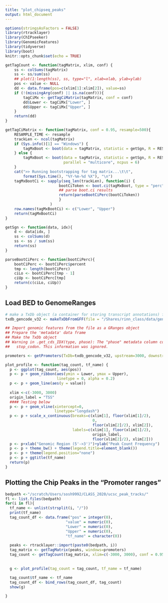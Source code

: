 ```yaml
---
title: "plot_chipseq_peaks"
output: html_document
---
```


```r
options(stringsAsFactors = FALSE)
library(rtracklayer)
library(ChIPseeker)
library(GenomicFeatures)
library(tidyverse)
library(boot)
knitr::opts_chunk$set(echo = TRUE)
```

```r
getTagCount <- function(tagMatrix, xlim, conf) {
    ss <- colSums(tagMatrix)
    ss <- ss/sum(ss)
    ## plot(1:length(ss), ss, type="l", xlab=xlab, ylab=ylab)
    pos <- value <- NULL
    dd <- data.frame(pos=c(xlim[1]:xlim[2]), value=ss)
    if (!(missingArg(conf) || is.na(conf))){
        tagCiMx <- getTagCiMatrix(tagMatrix, conf = conf)
        dd$Lower <- tagCiMx["Lower", ]
        dd$Upper <- tagCiMx["Upper", ]
    }
    return(dd)
}

getTagCiMatrix <- function(tagMatrix, conf = 0.95, resample=500){
    RESAMPLE_TIME <- resample
    trackLen <- ncol(tagMatrix)
    if (Sys.info()[1] == "Windows") {
        tagMxBoot <- boot(data = tagMatrix, statistic = getSgn, R = RESAMPLE_TIME)
    } else {
        tagMxBoot <- boot(data = tagMatrix, statistic = getSgn, R = RESAMPLE_TIME,
                          parallel = "multicore", ncpus = 6)
    }
    cat(">> Running bootstrapping for tag matrix...\t\t",
        format(Sys.time(), "%Y-%m-%d %X"), "\n")
    tagMxBootCi <- sapply(seq_len(trackLen), function(i) {
                        bootCiToken <- boot.ci(tagMxBoot, type = "perc", index = i)
                        ## parse boot.ci results
                        return(parseBootCiPerc(bootCiToken))
                        }
                    )
    row.names(tagMxBootCi) <- c("Lower", "Upper")
    return(tagMxBootCi)
}

getSgn <- function(data, idx){
    d <- data[idx, ]
    ss <- colSums(d)
    ss <- ss / sum(ss)
    return(ss)
}

parseBootCiPerc <- function(bootCiPerc){
    bootCiPerc <- bootCiPerc$percent
    tmp <- length(bootCiPerc)
    ciLo <- bootCiPerc[tmp - 1]
    ciUp <- bootCiPerc[tmp]
    return(c(ciLo, ciUp))
}

```

## Load BED to GenomeRanges
```r
# make a TxDb object (a container for storing transcript annotations) from the .gtf annotation file
txdb_gencode_v32 <- makeTxDbFromGFF(file = "/Shares/rinn_class/data/genomes/human/gencode/v32/gencode.v32.annotation.gtf")

## Import genomic features from the file as a GRanges object 
## Prepare the 'metadata' data frame
## Make the TxDb object
## Warning in .get_cds_IDX(type, phase): The "phase" metadata column contains non-NA values for features of type
##   stop_codon. This information was ignored.

promoters <- getPromoters(TxDb=txdb_gencode_v32, upstream=3000, downstream=3000, by = "gene")

plot_profile <- function(tag_count, tf_name) {
  p <- ggplot(tag_count, aes(pos))
  p <- p + geom_ribbon(aes(ymin = Lower, ymax = Upper),
                       linetype = 0, alpha = 0.2)
  p <- p + geom_line(aes(y = value))
  
  xlim <-c(-3000, 3000)
  origin_label = "TSS"
  #### Testing below       
  p <- p + geom_vline(xintercept=0,
                      linetype="longdash")
  p <- p + scale_x_continuous(breaks=c(xlim[1], floor(xlim[1]/2),
                                       0,
                                       floor(xlim[2]/2), xlim[2]),
                              labels=c(xlim[1], floor(xlim[1]/2),
                                       origin_label, 
                                       floor(xlim[2]/2), xlim[2]))
  p <- p+xlab("Genomic Region (5'->3')")+ylab("Peak Count Frequency")
  p <- p + theme_bw() + theme(legend.title=element_blank())
  p <- p + theme(legend.position="none")
  p <- p + ggtitle(tf_name)
  return(p)
}

```

## Plotting the Chip Peaks in the “Promoter ranges”

```r
bedpath <-"/scratch/Users/sosh9992/CLASS_2020/ucsc_peak_tracks/"
fl <- list.files(bedpath)
for(i in fl){
  tf_name <- unlist(strsplit(i, "/"))
  print(tf_name)
  tag_count_df <- data.frame("pos" = integer(0),
                           "value" = numeric(0),
                           "Lower" = numeric(0),
                           "Upper" = numeric(0),
                           "tf_name" = character(0))
  
  peaks <- rtracklayer::import(paste0(bedpath, i))
  tag_matrix <- getTagMatrix(peaks, windows=promoters)
  tag_count <- getTagCount(tag_matrix, xlim=c(-3000, 3000), conf = 0.95)
    
    
  g <- plot_profile(tag_count = tag_count, tf_name = tf_name)
    
  tag_count$tf_name <- tf_name
  tag_count_df <- bind_rows(tag_count_df, tag_count)
  show(g)

}
```

